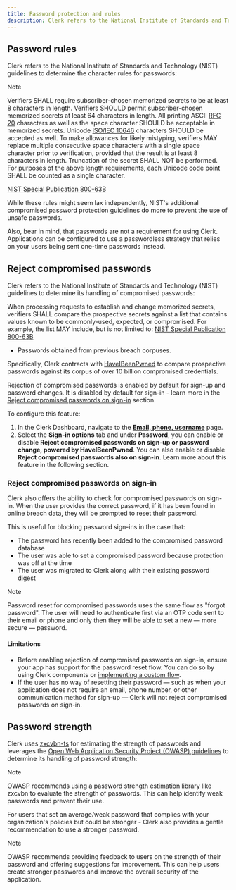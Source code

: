 ```yaml
---
title: Password protection and rules
description: Clerk refers to the National Institute of Standards and Technology (NIST) guidelines to determine the character rules for passwords.
---
```


## Password rules

Clerk refers to the National Institute of Standards and Technology (NIST) guidelines to determine the character rules for passwords:

> [!NOTE]
> Verifiers SHALL require subscriber-chosen memorized secrets to be at least 8 characters in length. Verifiers SHOULD permit subscriber-chosen memorized secrets at least 64 characters in length. All printing ASCII [RFC 20](https://datatracker.ietf.org/doc/html/rfc20) characters as well as the space character SHOULD be acceptable in memorized secrets. Unicode [ISO/IEC 10646](https://en.wikipedia.org/wiki/Universal_Coded_Character_Set) characters SHOULD be accepted as well. To make allowances for likely mistyping, verifiers MAY replace multiple consecutive space characters with a single space character prior to verification, provided that the result is at least 8 characters in length. Truncation of the secret SHALL NOT be performed. For purposes of the above length requirements, each Unicode code point SHALL be counted as a single character.

[NIST Special Publication 800-63B](https://pages.nist.gov/800-63-3/sp800-63b.html#sec5)

While these rules might seem lax independently, NIST's additional compromised password protection guidelines do more to prevent the use of unsafe passwords.

Also, bear in mind, that passwords are not a requirement for using Clerk. Applications can be configured to use a passwordless strategy that relies on your users being sent one-time passwords instead.

## Reject compromised passwords

Clerk refers to the National Institute of Standards and Technology (NIST) guidelines to determine its handling of compromised passwords:

When processing requests to establish and change memorized secrets, verifiers SHALL compare the prospective secrets against a list that contains values known to be commonly-used, expected, or compromised. For example, the list MAY include, but is not limited to: [NIST Special Publication 800-63B](https://pages.nist.gov/800-63-3/sp800-63b.html#sec5)

- Passwords obtained from previous breach corpuses.

Specifically, Clerk contracts with [HaveIBeenPwned](https://haveibeenpwned.com/) to compare prospective passwords against its corpus of over 10 billion compromised credentials.

Rejection of compromised passwords is enabled by default for sign-up and password changes. It is disabled by default for sign-in - learn more in the [Reject compromised passwords on sign-in](/docs/security/password-protection#reject-compromised-passwords-on-sign-in) section.

To configure this feature:

1. In the Clerk Dashboard, navigate to the [**Email, phone, username**](https://dashboard.clerk.com/last-active?path=user-authentication/email-phone-username) page.
1. Select the **Sign-in options** tab and under **Password**, you can enable or disable **Reject compromised passwords on sign-up or password change, powered by HaveIBeenPwned**. You can also enable or disable **Reject compromised passwords also on sign-in**. Learn more about this feature in the following section.

### Reject compromised passwords on sign-in

Clerk also offers the ability to check for compromised passwords on sign-in.
When the user provides the correct password, if it has been found in online breach data, they will be prompted to reset their password.

This is useful for blocking password sign-ins in the case that:

- The password has recently been added to the compromised password database
- The user was able to set a compromised password because protection was off at the time
- The user was migrated to Clerk along with their existing password digest

> [!NOTE]
> Password reset for compromised passwords uses the same flow as "forgot password". The user will need to authenticate first via an OTP code sent to their email or phone and only then they will be able to set a new — more secure — password.

#### Limitations

- Before enabling rejection of compromised passwords on sign-in, ensure your app has support for the password reset flow. You can do so by using Clerk components or [implementing a custom flow](/docs/custom-flows/forgot-password#prompting-users-to-reset-compromised-passwords-during-sign-in).
- If the user has no way of resetting their password — such as when your application does not require an email, phone number, or other communication method for sign-up — Clerk will not reject compromised passwords on sign-in.

## Password strength

Clerk uses [zxcvbn-ts](https://zxcvbn-ts.github.io/zxcvbn/) for estimating the strength of passwords and leverages the [Open Web Application Security Project (OWASP) guidelines](https://cheatsheetseries.owasp.org/cheatsheets/Password_Storage_Cheat_Sheet.html) to determine its handling of password strength:

> [!NOTE]
> OWASP recommends using a password strength estimation library like zxcvbn to evaluate the strength of passwords. This can help identify weak passwords and prevent their use.

For users that set an average/weak password that complies with your organization's policies but could be stronger - Clerk also provides a gentle recommendation to use a stronger password.

> [!NOTE]
> OWASP recommends providing feedback to users on the strength of their password and offering suggestions for improvement. This can help users create stronger passwords and improve the overall security of the application.
